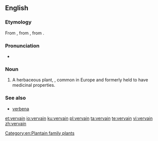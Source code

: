 ==English==
{{rfi}}
===Etymology===
From {{etyl|xno|en}}, from {{etyl|fro|en}} {{term|verveine|lang=fro}}, from {{etyl|la|en}} {{term|verbena|lang=la}}.

===Pronunciation===
* {{IPA|/vɜːveɪn/|lang=en}}

===Noun===
{{en-noun}}

# A herbaceous plant, {{taxlink|Verbena officinalis|species|noshow=1}}, common in Europe and formerly held to have medicinal properties.

===See also===
* [[verbena]]

[[Category:en:Plantain family plants]]

[[et:vervain]]
[[io:vervain]]
[[ku:vervain]]
[[pl:vervain]]
[[ta:vervain]]
[[te:vervain]]
[[vi:vervain]]
[[zh:vervain]]